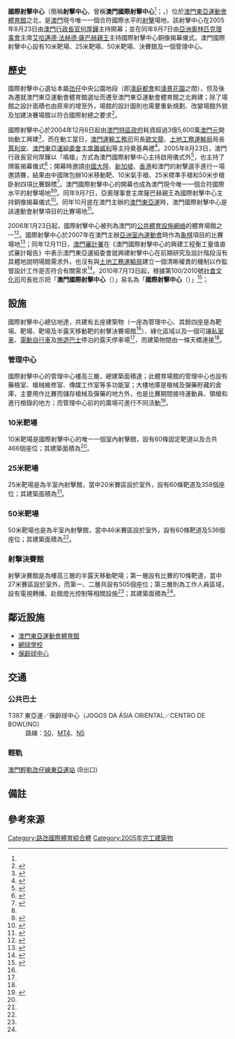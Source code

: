 {{Infobox 體育場館
|stadium_name= 國際射擊中心<br />Centro Internacional de Tiro
|image=MacauInternationalShootingCentre20101123.jpg
|location= {{MAC}}[[路氹國際體育綜合體|路氹國際體育綜合體]]
|broke_ground= 2004年12月6日
|built= 2005年
|opened= 2005年8月23日
|former_name= 澳門國際射擊中心（2005年8月23日至2010年7月12日<ref name="rename" />）
|owner= [[體育發展局|體育發展局]]
}}
'''國際射擊中心'''（簡稱'''射擊中心'''，曾稱'''澳門國際射擊中心'''<ref name="rename" />；{{lang-pt|'''Centro Internacional de Tiro'''}}，{{lang-en|'''International Shooting Centre'''}}）位於[[澳門東亞運動會體育館|澳門東亞運動會體育館]]之北，是[[澳門|澳門]]現今唯一一個合符國際水平的[[射擊運動|射擊]]場地。該射擊中心在2005年8月23日由[[澳門行政長官|澳門行政長官]][[何厚鏵|何厚鏵]]主持開幕；並在同年9月7日由[[亞洲奧林匹克理事會|亞洲奧林匹克理事會]]主席[[艾哈邁德·法赫德·薩巴赫親王|艾哈邁德·法赫德·薩巴赫親王]]主持國際射擊中心銅像揭幕儀式。澳門國際射擊中心設有10米靶場、25米靶場、50米靶場、決賽館及一個管理中心。

==歷史==
國際射擊中心選址本屬[[氹仔|氹仔]]中央公園地段（即[[濠庭都會|濠庭都會]]和[[濠景花園|濠景花園]]之間），但及後為遷就澳門東亞運動會體育館選址而遷至澳門東亞運動會體育館之北興建；除了場館之設計面積也由原來的{{convert|14000|sqm|sqft|0|abbr=on}}增至{{convert|22600|sqm|sqft|0|abbr=on}}外，場館的設計圖則也需要重新規劃、改變場館外貌及加建決賽場館以符合國際射總之要求<ref>{{zh-hant}}{{cite news|publisher=[[澳門日報|澳門日報]] |date=2007年12月12日 |title= 設計招標草率 射擊中心埋單超支近半 }}</ref>。

國際射擊中心於2004年12月6日起由[[澳門特區政府|澳門特區政府]]耗資超過3億5,600萬[[澳門元|澳門元]]{{notetag|1=當局預算斥資2億5,100萬澳門元興建，但最終造價以3億5,600萬興建，超支1億500萬（41.83%）<ref>{{zh-hant}}{{cite news|publisher=澳門日報 |date=2007年12月12日 |title=設計欠專業射擊中心超支一億 }}</ref>}}開始動工興建<ref>{{zh-hant}}{{cite news|publisher=澳門日報 |date=2004年12月7日 |title=國際射擊中心昨動土  }}</ref>，而在動工當日，[[澳門運輸工務司|澳門運輸工務司]]司長[[歐文龍|歐文龍]]、[[土地工務運輸局|土地工務運輸局]]局長[[賈利安|賈利安]]、[[澳門東亞運|澳門東亞運組委會主席]][[蕭威利|蕭威利]]等主持奠基典禮<ref name="start">{{zh-hant}}{{cite news|publisher=澳門日報 |date=2004年12月7日 |title=造價近二億四明年中竣工 澳門國際射擊中心奠基 }}</ref>。2005年8月23日，澳門行政長官何厚鏵以「鳴槍」方式為澳門國際射擊中心主持啟用儀式外<ref>{{zh-hant}}{{cite news|publisher=澳門日報 |date=2005年8月24日 |title=金牌神槍手讚設備世界一流 特首鳴槍射擊中心啟用 }}</ref>，也主持了牌匾揭幕儀式<ref name="TKP">{{zh-hant}}{{cite news|publisher=澳門日報 |date=2005年8月24日 |title=國際射擊中心隆重開幕 }}</ref>；開幕時邀請[[中國大陸|中國大陸]]、[[新加坡|新加坡]]、[[香港|香港]]和澳門的射擊選手進行一場邀請賽，結果由中國隊包辦10米移動靶、10米氣手槍、25米標準手槍和50米步槍卧射四項比賽錦標<ref>{{zh-hant}}{{cite news|publisher=[[大公報|大公報]] |date=2005年8月24日 |title= 澳門國際射擊中心揭幕 }}</ref>。澳門國際射擊中心的開幕也成為澳門現今唯一一個合符國際水平的射擊場地<ref name="TKP" /><ref name="desporto">{{cite book|author= 體育發展局 |title=澳門體育 |year= 2009 |publisher=體育發展局  |location=澳門  }}</ref>。同年9月7日，亞奧理事會主席薩巴赫親王為國際射擊中心主持銅像揭幕儀式<ref>{{zh-hant}}{{cite news|publisher=澳門日報 |date=2005年9月8日 |title= 薩巴赫認不可能遭拒絕 澳有條件入國際奧委會 }}</ref>。同年10月底在澳門主辦的[[澳門東亞運|澳門東亞運]]時，澳門國際射擊中心是該運動會射擊項目的比賽場地<ref>{{zh-hant}}{{cite news|publisher=澳門日報 |date=2005年10月28日 |title=東亞運場館簡介 }}</ref>。

2006年1月23日起，國際射擊中心被列為澳門的[[公共體育設施網絡|公共體育設施網絡]]的體育場館之一<ref>{{zh-hant}}{{cite news|publisher=[[澳門日報|澳門日報]] |date=2006年1月23日 |title=公共體育設施網今啟動 體發局辦球賽讓居民率先試玩兩場館 }}</ref>。國際射擊中心於2007年在澳門主辦[[澳門亞室運|亞洲室內運動會]]時作為[[象棋|象棋]]項目的比賽場地<ref>{{zh-hant}}{{cite news|publisher=[[廣州日報|廣州日報]] |date=2007年10月31日 |title=象棋比賽全部結束中國隊奪三金一銀 }}</ref>；同年12月11日，[[澳門審計署|澳門審計署]]在《澳門國際射擊中心的興建工程衡工量值直式審計報告》中表示澳門東亞運組委會就興建射擊中心在前期研究及設計階段沒有具體地說明場館需求外，也沒有與[[土地工務運輸局|土地工務運輸局]]建立一個清晰權責的機制以作監督設計工作是否符合有關需求<ref>{{zh-hant}}{{cite news|publisher=澳門日報 |date=2007年12月12日 |title=射擊中心興建泛說需求 審計署報告狠批組委會 }}</ref>。2010年7月13日起，根據第100/2010號[[社會文化司|社會文化司]]司長批示把「'''澳門國際射擊中心'''（{{lang|pt|'''Centro Internacional de Tiro de Macau'''}}）」易名為「'''國際射擊中心'''（{{lang|pt|'''Centro Internacional de Tiro'''}}）」<ref name="rename">{{cite journal |journal=澳門政府公報 |date=2010年7月12日 |issue=28 |title=第100/2010號社會文化司司長批示 |url=http://images.io.gov.mo/bo/i/2010/28/despsasc-100-2010.pdf |access-date=2010年11月27日 |archive-date=2019年10月18日 |archive-url=https://web.archive.org/web/20191018045425/https://images.io.gov.mo/bo/i/2010/28/despsasc-100-2010.pdf |dead-url=no }}</ref>；

==設施==
國際射擊中心總佔地達{{convert|52355|sqm|sqft|0|abbr=on}}，共建有五座建築物（一座為管理中心、其餘四座是為{{convert|10|m|ft|0|abbr=on}}靶場、{{convert|25|m|ft|0|abbr=on}}靶場、{{convert|50|m|ft|0|abbr=on}}靶場及半露天移動靶的射擊決賽場館<ref name="start" />）、綠化區域以及一個可讓[[私家車|私家車]]、[[電動自行車|電動自行車]]及[[旅遊巴士|旅遊巴士]]停泊的露天停車場<ref name="desporto" />，而建築物間由一條天橋連接<ref name="start" />。

===管理中心===
國際射擊中心的管理中心樓高三層，總建築面積達{{convert|2100|sqm|sqft|0|abbr=on}}；此體育場館的管理中心也設有藥檢室、槍械維修室、傳媒工作室等多功能室；大樓地庫是槍械及彈藥貯藏的倉庫，主要用作比賽而儲存槍械及彈藥的地方外，也是比賽期間接待運動員、領槍和進行檢錄的地方；而管理中心前的{{convert|1800|sqm|sqft|0|abbr=on}}的廣場可進行不同活動<ref name="facilities">{{zh-hant}}{{cite news|publisher=澳門日報 |date=2005年8月22日 |title= 射擊中心設施世界一流水平 }}</ref>。

===10米靶場===
10米靶場是國際射擊中心的唯一一個室內射擊館，設有60條固定靶道以及合共466個座位{{notetag|1=336個觀眾席、84個嘉賓席、36個記者席及10個傷殘席<ref name="desporto" />}}；其建築面積為{{convert|5702|sqm|sqft|0|abbr=on}}<ref name="desporto" />。

===25米靶場===
25米靶場是為半室內射擊館，當中20米賽區設於室外，設有60條靶道及358個座位{{notetag|1=228個觀眾席、84個嘉賓席、36個記者席及10個傷殘席<ref name="desporto" />}}；其建築面積為{{convert|5975|sqm|sqft|0|abbr=on}}<ref name="desporto" />。

===50米靶場===
50米靶場也是為半室內射擊館，當中46米賽區設於室外，設有60條靶道及536個座位{{notetag|1=404個觀眾席、84個嘉賓席、36個記者席及12個傷殘席<ref name="desporto" />}}；其建築面積為{{convert|11379|sqm|sqft|0|abbr=on}}<ref name="desporto" />。

===射擊決賽館===
射擊決賽館是為樓高三層的半露天移動靶場；第一層設有比賽的10條靶道，當中27米賽區設於室外，而第一、二層共設有505個座位{{notetag|1=311個觀眾席、138個嘉賓席、48個記者席及8個傷殘席<ref name="desporto" />}}；第三層則為工作人員區域，設有電視轉播、赴館燈光控制等相關設施<ref name="facilities" />；其建築面積為{{convert|5975|sqm|sqft|0|abbr=on}}<ref name="desporto" />。

==鄰近設施==
*[[澳門東亞運動會體育館|澳門東亞運動會體育館]]
*[[網球學校|網球學校]]
*[[保齡球中心|保齡球中心]]

== 交通 ==
=== 公共巴士 ===
;T387 東亞運／保齡球中心（JOGOS DA ÁSIA ORIENTAL／CENTRO DE BOWLING）
:路線：[[澳門巴士50路線|50]]、[[澳門巴士MT4路線|MT4]]、[[澳門巴士N5路線|N5]]

=== 輕軌 ===
[[澳門輕軌|澳門輕軌]][[氹仔線|氹仔線]][[東亞運站|東亞運站]] (B出口)

==備註==
<div class="references-small">
{{NoteFoot}}
</div>

==參考來源==
<div class="references-small">
<references />
</div>


{{澳門體育場地}}

[[Category:路氹國際體育綜合體|Category:路氹國際體育綜合體]]
[[Category:2005年完工建築物|Category:2005年完工建築物]]